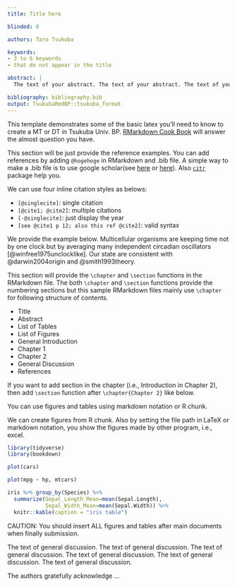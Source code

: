 ```yaml
---
title: Title here

blinded: 0

authors: Taro Tsukuba

keywords:
- 3 to 6 keywords
- that do not appear in the title

abstract: |
  The text of your abstract. The text of your abstract. The text of your abstract. The text of your abstract. The text of your abstract. The text of your abstract. The text of your abstract. 

bibliography: bibliography.bib
output: TsukubaRmdBP::tsukuba_format
---
```


\tableofcontents
\addcontentsline{toc}{chapter}{Contents}
\newpage
\listoftables
\addcontentsline{toc}{chapter}{List of Tables}
\newpage
\listoffigures
\addcontentsline{toc}{chapter}{List of Figures}
\newpage


\chapter*{General Introduction}
\addcontentsline{toc}{chapter}{General Introduction} \parindent=5.3mm

This template demonstrates some of the basic latex you'll need to know to create a MT or DT in Tsukuba Univ. BP.
[RMarkdown Cook Book](https://bookdown.org/yihui/rmarkdown-cookbook/) will answer the almost question you have.

\chapter{Chapter 1 Title}
\label{Chap1}

This section will be just provide the reference examples.
You can add references by adding `@hogehoge` in RMarkdown and .bib file. A simple way to make a .bib file is to use google scholar(see [here](https://digitalmeasures.oregonstate.edu/training/export-bibtex-google-scholar) or [here](http://ajdkbsuvi.blogspot.com/2011/02/google-scholarbibtex.html)). Also [`citr`](https://github.com/crsh/citr) package help you.

We can use four inline citation styles as belows:

- `[@singlecite]`: single citation
- `[@cite1; @cite2]`: multiple citations
- `[-@singlecite]`: just display the year
- `[see @cite1 p 12; also this ref @cite2]`: valid syntax

We provide the example below. 
Multicellular organisms are keeping time not by one clock but by averaging many independent circadian oscillators [@winfree1975unclocklike].
Our state are consistent with @darwin2004origin and @smith1993theory.

\chapter{Chapter 2 Title}
\label{Chap2}

This section will provide the `\chapter` and `\section` functions in the RMarkdown file. 
The both `\chapter` and `\section` functions provide the numbering sections but this sample RMarkdown files mainly use `\chapter` for following structure of contents.

- Title
- Abstract
- List of Tables
- List of Figures
- General Introduction
- Chapter 1
- Chapter 2
- General Discussion
- References

If you want to add section in the chapter (i.e., Introduction in Chapter 2), then add `\section` function after `\chapter{Chapter 2}` like below.

\section{Introduction to include figures and tables}

You can use figures and tables using markdown notation or R chunk.

We can create figures from R chunk. Also by setting the file path in LaTeX or markdown notation, you show the figures made by other program, i.e., excel.

```r
library(tidyverse)
library(bookdown)
```

\clearpage

```{=latex}
\setcounter{figure}{0}
\renewcommand{\thefigure}{\arabic{figure}}
\setcounter{table}{0}
\renewcommand{\thetable}{\arabic{table}}
```

```r
plot(cars)
```

\clearpage

```r
plot(mpg ~ hp, mtcars)
```

\clearpage

```r
iris %>% group_by(Species) %>% 
  summarize(Sepal_Length_Mean=mean(Sepal.Length),
            Sepal_Width_Mean=mean(Sepal.Width)) %>% 
  knitr::kable(caption = "iris table")
```

CAUTION: You should insert ALL figures and tables after main documents when finally submission. 

\chapter*{General Discussion}
\addcontentsline{toc}{chapter}{General Discussion}\parindent=5.3mm
The text of general discussion. The text of general discussion. The text of general discussion. The text of general discussion. The text of general discussion. The text of general discussion. 

\chapter*{Acknowledgement}
The authors gratefully acknowledge ...


\chapter*{References}


